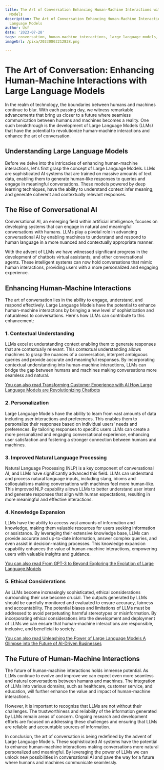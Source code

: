 ```yaml
---
title: The Art of Conversation Enhancing Human-Machine Interactions with Large Language
  Models
description: The Art of Conversation Enhancing Human-Machine Interactions with Large
  Language Models
author: Usf
date: '2023-07-28'
tags: conversation, human-machine interactions, large language models, art, enhancing
imageUrl: /pixa/20230802212838.png

---
```

# The Art of Conversation: Enhancing  Human-Machine Interactions with Large Language Models

In  the realm of technology, the  boundaries between humans and machines continue to blur. With each passing day, we witness remarkable advancements that bring us closer  to a future where seamless communication between humans and machines becomes  a reality. One such  breakthrough is the development of Large Language Models (LLMs) that  have the  potential  to revolutionize human-machine  interactions and enhance the art of conversation.

## Understanding Large Language Models

Before we delve into the intricacies of enhancing human-machine interactions, let's first grasp the concept of Large Language Models. LLMs are  sophisticated AI systems that are trained on massive amounts of text data, enabling them to generate human-like responses to queries and engage in meaningful conversations.  These models powered by  deep learning techniques, have the ability to understand context infer meaning, and generate coherent and contextually relevant responses.

## The Rise of Conversational AI

Conversational AI, an emerging field within artificial  intelligence, focuses  on  developing systems that can engage in natural and meaningful conversations with humans. LLMs play a  pivotal role in advancing conversational  AI by enabling machines to understand and respond to  human language  in a  more nuanced and contextually appropriate manner.

With the advent of LLMs  we have witnessed significant progress in the development of chatbots virtual assistants, and  other conversational agents. These intelligent systems can now hold conversations that mimic human interactions, providing users with a  more personalized and engaging experience.

## Enhancing Human-Machine Interactions

The art of conversation lies in the ability to  engage, understand, and respond effectively. Large Language Models have the potential to enhance human-machine interactions  by bringing a new level of sophistication  and naturalness to conversations. Here's how LLMs can contribute to this enhancement:

###  1. Contextual Understanding

LLMs excel at understanding context enabling them to generate responses that are  contextually relevant. This contextual understanding allows machines to grasp the  nuances of a  conversation, interpret ambiguous queries and provide accurate and meaningful responses. By incorporating contextual  understanding into human-machine interactions, LLMs  can bridge the gap between humans and machines making conversations more seamless and natural.

[You can also read Transforming Customer  Experience with AI How Large  Language Models  are Revolutionizing Chatbots](Transforming%20Customer%20Experience%20with%20AI%20How%20Large%20Language%20Models%20are%20Revolutionizing%20Chatbots)


###  2. Personalization

Large Language Models have the ability to learn from vast amounts of data including user interactions and preferences. This  enables them to personalize their responses based on individual  users' needs and preferences. By  tailoring responses to specific users LLMs  can create a more personalized and engaging conversational experience, enhancing user  satisfaction and fostering a stronger connection between  humans and machines.

### 3. Improved  Natural Language Processing

Natural Language Processing (NLP) is a key  component of conversational AI, and LLMs have significantly advanced this field. LLMs can understand and process  natural language inputs, including slang, idioms and colloquialisms making  conversations with machines feel  more human-like. This improved NLP capability allows LLMs to  better understand  user intent  and generate responses that align  with human expectations, resulting in more meaningful and effective interactions.

### 4. Knowledge Expansion

LLMs have the ability to access vast amounts of information  and knowledge, making them valuable resources for users seeking information or assistance. By leveraging their extensive knowledge base, LLMs can provide accurate and  up-to-date information, answer complex queries, and even assist in decision-making  processes. This knowledge expansion capability enhances the value of human-machine interactions, empowering users with valuable insights and guidance.

[You  can also read From GPT-3 to Beyond Exploring the Evolution of Large Language Models](From%20GPT-3%20to%20Beyond%20Exploring%20the%20Evolution%20of%20Large%20Language%20Models)


### 5. Ethical Considerations

As LLMs become increasingly  sophisticated,  ethical considerations surrounding their use become crucial. The outputs  generated by  LLMs should be carefully monitored and evaluated to  ensure accuracy, fairness and accountability. The  potential  biases and  limitations  of LLMs must be addressed to avoid perpetuating harmful stereotypes or misinformation. By incorporating ethical considerations into the development and deployment of LLMs we can ensure that human-machine interactions are responsible, inclusive, and beneficial to society.

[You can also read Unleashing the Power of Large Language Models A Glimpse into the Future of AI-Driven Businesses](Unleashing%20the%20Power%20of%20Large%20Language%20Models%20A%20Glimpse%20into%20the%20Future%20of%20AI-Driven%20Businesses)


## The Future of Human-Machine Interactions

The future of human-machine interactions holds immense potential. As LLMs continue to evolve and improve we can expect even  more seamless  and natural conversations between humans and machines. The integration of LLMs into various domains, such as healthcare, customer service, and education, will further enhance the value and impact of human-machine interactions.

However, it is important to recognize that LLMs are  not without their  challenges. The trustworthiness and reliability of the information generated by LLMs remain areas of concern. Ongoing research and development efforts are  focused on addressing these challenges and ensuring that LLMs are reliable and accountable sources of information.

In conclusion, the art of conversation is being  redefined by the advent of Large Language Models. These sophisticated AI  systems have the potential to enhance human-machine interactions  making conversations  more natural  personalized and meaningful.  By leveraging the  power of LLMs we can unlock new possibilities  in conversational AI and pave the way  for a future where humans and machines  communicate  seamlessly.